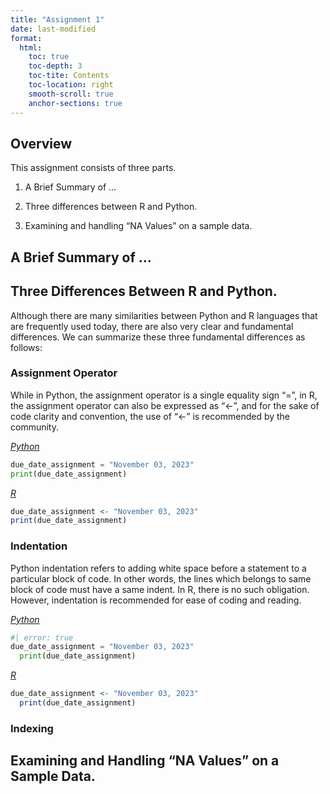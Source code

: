 ```yaml
---
title: "Assignment 1"
date: last-modified
format:
  html:
    toc: true
    toc-depth: 3
    toc-tite: Contents
    toc-location: right
    smooth-scroll: true
    anchor-sections: true
---
```


## Overview

This assignment consists of three parts.

1.  A Brief Summary of ...

2.  Three differences between R and Python.

3.  Examining and handling "NA Values" on a sample data.

## A Brief Summary of ...

## Three Differences Between R and Python.

Although there are many similarities between Python and R languages that are frequently used today, there are also very clear and fundamental differences. We can summarize these three fundamental differences as follows:

### Assignment Operator

While in Python, the assignment operator is a single equality sign "=", in R, the assignment operator can also be expressed as "\<-", and for the sake of code clarity and convention, the use of "\<-" is recommended by the community.

[*Python*]{.underline}

```python
due_date_assignment = "November 03, 2023" 
print(due_date_assignment)
```

[*R*]{.underline}

```r
due_date_assignment <- "November 03, 2023"
print(due_date_assignment)
```

### Indentation

Python indentation refers to adding white space before a statement to a particular block of code. In other words, the lines which belongs to same block of code must have a same indent. In R, there is no such obligation. However, indentation is recommended for ease of coding and reading.

[*Python*]{.underline}

```python
#| error: true
due_date_assignment = "November 03, 2023" 
  print(due_date_assignment)
```

[*R*]{.underline}

```r
due_date_assignment <- "November 03, 2023"
  print(due_date_assignment)
```

### Indexing

## Examining and Handling "NA Values" on a Sample Data.
